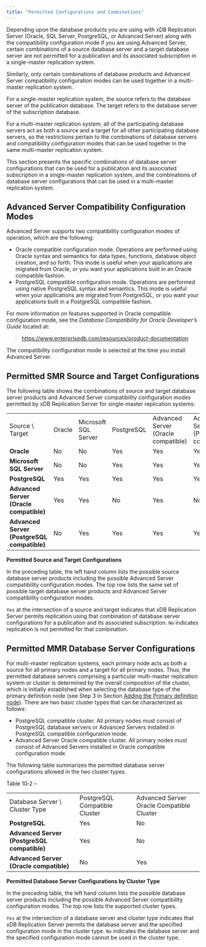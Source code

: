 ```yaml
---
title: "Permitted Configurations and Combinations"
---
```


<div id="permitted_conf_and_permutations" class="registered_link"></div>

Depending upon the database products you are using with xDB Replication Server (Oracle, SQL Server, PostgreSQL, or Advanced Server) along with the compatibility configuration mode if you are using Advanced Server, certain combinations of a source database server and a target database server are not permitted for a publication and its associated subscription in a single-master replication system.

Similarly, only certain combinations of database products and Advanced Server compatibility configuration modes can be used together in a multi-master replication system.

For a single-master replication system, the source refers to the database server of the publication database. The target refers to the database server of the subscription database.

For a multi-master replication system, all of the participating database servers act as both a source and a target for all other participating database servers, so the restrictions pertain to the combinations of database servers and compatibility configuration modes that can be used together in the same multi-master replication system.

This section presents the specific combinations of database server configurations that can be used for a publication and its associated subscription in a single-master replication system, and the combinations of database server configurations that can be used in a multi-master replication system.

<div id="adv_server_compatibility_conf_modes" class="registered_link"></div>

## Advanced Server Compatibility Configuration Modes

Advanced Server supports two compatibility configuration modes of operation, which are the following:

-   Oracle compatible configuration mode. Operations are performed using Oracle syntax and semantics for data types, functions, database object creation, and so forth. This mode is useful when your applications are migrated from Oracle, or you want your applications built in an Oracle compatible fashion.
-   PostgreSQL compatible configuration mode. Operations are performed using native PostgreSQL syntax and semantics. This mode is useful when your applications are migrated from PostgreSQL, or you want your applications built in a PostgreSQL compatible fashion.

For more information on features supported in Oracle compatible configuration mode, see the *Database Compatibility for Oracle Developer’s Guide* located at:

> <https://www.enterprisedb.com/resources/product-documentation>

The compatibility configuration mode is selected at the time you install Advanced Server.

<div id="permitted_smr_source_and_target_conf" class="registered_link"></div>

## Permitted SMR Source and Target Configurations

The following table shows the combinations of source and target database server products and Advanced Server compatibility configuration modes permitted by xDB Replication Server for single-master replication systems:

|                                             |        |                      |            |                                     |                                         |
| ------------------------------------------- | ------ | -------------------- | ---------- | ----------------------------------- | --------------------------------------- |
| Source \\ Target                            | Oracle | Microsoft SQL Server | PostgreSQL | Advanced Server (Oracle compatible) | Advanced Server (PostgreSQL compatible) |
| **Oracle**                                  | No     | No                   | Yes        | Yes                                 | Yes                                     |
| **Microsoft SQL Server**                    | No     | No                   | Yes        | Yes                                 | Yes                                     |
| **PostgreSQL**                              | Yes    | Yes                  | Yes        | Yes                                 | Yes                                     |
| **Advanced Server (Oracle compatible)**     | Yes    | Yes                  | No         | Yes                                 | No                                      |
| **Advanced Server (PostgreSQL compatible)** | No     | Yes                  | Yes        | Yes                                 | Yes                                     |

**Permitted Source and Target Configurations**

In the preceding table, the left hand column lists the possible source database server products including the possible Advanced Server compatibility configuration modes. The top row lists the same set of possible target database server products and Advanced Server compatibility configuration modes.

`Yes` at the intersection of a source and target indicates that xDB Replication Server permits replication using that combination of database server configurations for a publication and its associated subscription. `No` indicates replication is not permitted for that combination.

<div id="permitted_mmr_db_server_conf" class="registered_link"></div>

## Permitted MMR Database Server Configurations

For multi-master replication systems, each primary node acts as both a source for all primary nodes and a target for all primary nodes. Thus, the permitted database servers comprising a particular multi-master replication system or cluster is determined by the overall composition of the cluster, which is initially established when selecting the database type of the primary definition node (see Step 3 in Section [Adding the Primary definition node](../06_mmr_operation/02_creating_publication_mmr/#adding_pdn)). There are two basic cluster types that can be characterized as follows:

-   PostgreSQL compatible cluster. All primary nodes must consist of PostgreSQL database servers or Advanced Servers installed in PostgreSQL compatible configuration mode.
-   Advanced Server Oracle compatible cluster. All primary nodes must consist of Advanced Servers installed in Oracle compatible configuration mode.

The following table summarizes the permitted database server configurations allowed in the two cluster types.

Table 10‑2 –

|                                             |                               |                                           |
| ------------------------------------------- | ----------------------------- | ----------------------------------------- |
| Database Server \\ Cluster Type             | PostgreSQL Compatible Cluster | Advanced Server Oracle Compatible Cluster |
| **PostgreSQL**                              | Yes                           | No                                        |
| **Advanced Server (PostgreSQL compatible)** | Yes                           | No                                        |
| **Advanced Server (Oracle compatible)**     | No                            | Yes                                       |

**Permitted Database Server Configurations by Cluster Type**

In the preceding table, the left hand column lists the possible database server products including the possible Advanced Server compatibility configuration modes. The top row lists the supported cluster types.

`Yes` at the intersection of a database server and cluster type indicates that xDB Replication Server permits the database server and the specified configuration mode in the cluster type. `No` indicates the database server and the specified configuration mode cannot be used in the cluster type.

